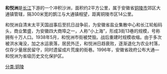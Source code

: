 '''和悦洲'''是[[长江|长江]]下游的一个冲积沙洲，面积约2平方公里，属于安徽省[[铜陵市|铜陵市]]郊区大通镇管辖，隔300米宽的鹊江与大通镇相望，距离铜陵市区14公里。

和悦洲自清末太平天国战事后至抗日战争前，为安徽省盐业集散中心和长江轮船码头，商业繁盛，为安徽四大商埠之一，人称“小上海”，形成3街13巷的规模，号称拥有十万人口。1938年5月，和悦洲市街被焚毁。战后重建时规模收缩。由于多次被洪水淹没，加之水运衰落，居民外迁，和悦洲日趋衰败，逐渐退化为农业村落，仅存少量居民留守，同时遗留成片荒废的街巷。1996年，安徽省政府公布大通—和悦洲为省级历史文化保护区。

[[分类:铜陵|分类:铜陵]]